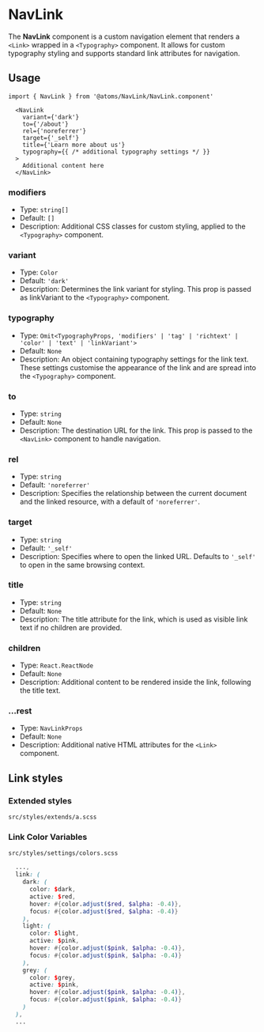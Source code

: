 
<Meta title='Atoms/NavLink' />

# NavLink

The **NavLink** component is a custom navigation element that renders a `<Link>` wrapped in a `<Typography>` component. It allows for custom typography styling and supports standard link attributes for navigation.

## Usage

```tsx
import { NavLink } from '@atoms/NavLink/NavLink.component'
```

```tsx
  <NavLink
    variant={'dark'}
    to={'/about'}
    rel={'noreferrer'}
    target={'_self'}
    title={'Learn more about us'}
    typography={{ /* additional typography settings */ }}
  >
    Additional content here
  </NavLink>
```

### modifiers

- Type: `string[]`
- Default: `[]`
- Description: Additional CSS classes for custom styling, applied to the `<Typography>` component.

### variant

- Type: `Color`
- Default: `'dark'`
- Description: Determines the link variant for styling. This prop is passed as linkVariant to the `<Typography>` component.

### typography

- Type: `Omit<TypographyProps, 'modifiers' | 'tag' | 'richtext' | 'color' | 'text' | 'linkVariant'>`
- Default: `None`
- Description: An object containing typography settings for the link text. These settings customise the appearance of the link and are spread into the `<Typography>` component.

### to

- Type: `string`
- Default: `None`
- Description: The destination URL for the link. This prop is passed to the `<NavLink>` component to handle navigation.

### rel

- Type: `string`
- Default: `'noreferrer'`
- Description: Specifies the relationship between the current document and the linked resource, with a default of `'noreferrer'`.

### target

- Type: `string`
- Default: `'_self'`
- Description: Specifies where to open the linked URL. Defaults to `'_self'` to open in the same browsing context.

### title

- Type: `string`
- Default: `None`
- Description: The title attribute for the link, which is used as visible link text if no children are provided.

### children

- Type: `React.ReactNode`
- Default: `None`
- Description: Additional content to be rendered inside the link, following the title text.

### ...rest

- Type: `NavLinkProps`
- Default: `None`
- Description: Additional native HTML attributes for the `<Link>` component.

## Link styles

### Extended styles

`src/styles/extends/a.scss`

### Link Color Variables

`src/styles/settings/colors.scss`

```scss
  ...,
  link: (
    dark: (
      color: $dark,
      active: $red,
      hover: #{color.adjust($red, $alpha: -0.4)},
      focus: #{color.adjust($red, $alpha: -0.4)}
    ),
    light: (
      color: $light,
      active: $pink,
      hover: #{color.adjust($pink, $alpha: -0.4)},
      focus: #{color.adjust($pink, $alpha: -0.4)}
    ),
    grey: (
      color: $grey,
      active: $pink,
      hover: #{color.adjust($pink, $alpha: -0.4)},
      focus: #{color.adjust($pink, $alpha: -0.4)}
    )
  ),
  ...
```
